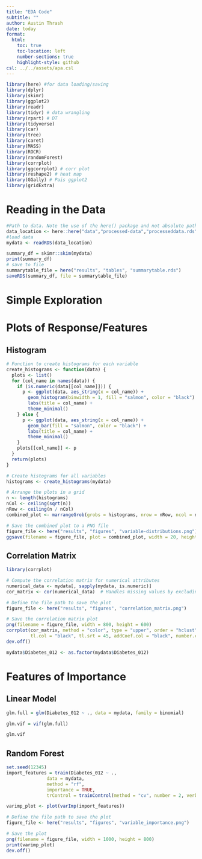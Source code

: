 ```yaml
---
title: "EDA Code"
subtitle: ""
author: Austin Thrash
date: today
format:
  html:
    toc: true
    toc-location: left
    number-sections: true
    highlight-style: github
csl: ../../assets/apa.csl
---
```


```r
library(here) #for data loading/saving
library(dplyr)
library(skimr)
library(ggplot2)
library(readr)
library(tidyr) # data wrangling
library(rpart) # DT
library(tidyverse)
library(car)
library(tree)
library(caret)
library(MASS)
library(ROCR)
library(randomForest)
library(corrplot)
library(ggcorrplot) # corr plot
library(reshape2) # heat map
library(GGally) # Pais ggplot2
library(gridExtra)
```

# Reading in the Data

```r
#Path to data. Note the use of the here() package and not absolute paths
data_location <- here::here("data","processed-data","processeddata.rds")
#load data
mydata <- readRDS(data_location)
```

```r
summary_df = skimr::skim(mydata)
print(summary_df)
# save to file
summarytable_file = here("results", "tables", "summarytable.rds")
saveRDS(summary_df, file = summarytable_file)
```

# Simple Exploration

# Plots of Response/Features

## Histogram

```r
# Function to create histograms for each variable
create_histograms <- function(data) {
  plots <- list()
  for (col_name in names(data)) {
    if (is.numeric(data[[col_name]])) {
      p <- ggplot(data, aes_string(x = col_name)) + 
        geom_histogram(binwidth = 1, fill = "salmon", color = "black") +
        labs(title = col_name) +
        theme_minimal()
    } else {
      p <- ggplot(data, aes_string(x = col_name)) + 
        geom_bar(fill = "salmon", color = "black") +
        labs(title = col_name) +
        theme_minimal()
    }
    plots[[col_name]] <- p
  }
  return(plots)
}

# Create histograms for all variables
histograms <- create_histograms(mydata)

# Arrange the plots in a grid
n <- length(histograms)
nCol <- ceiling(sqrt(n))
nRow <- ceiling(n / nCol)
combined_plot <- marrangeGrob(grobs = histograms, nrow = nRow, ncol = nCol)

# Save the combined plot to a PNG file
figure_file <- here("results", "figures", "variable-distributions.png")
ggsave(filename = figure_file, plot = combined_plot, width = 20, height = 20)
```

## Correlation Matrix

```r
library(corrplot)

# Compute the correlation matrix for numerical attributes
numerical_data <- mydata[, sapply(mydata, is.numeric)]
cor_matrix <- cor(numerical_data)  # Handles missing values by excluding them

# Define the file path to save the plot
figure_file <- here("results", "figures", "correlation_matrix.png")

# Save the correlation matrix plot
png(filename = figure_file, width = 800, height = 600)
corrplot(cor_matrix, method = "color", type = "upper", order = "hclust",
         tl.col = "black", tl.srt = 45, addCoef.col = "black", number.cex = 0.5)
dev.off()
```

```r
mydata$Diabetes_012 <- as.factor(mydata$Diabetes_012)
```

# Features of Importance

## Linear Model

```r
glm.full = glm(Diabetes_012 ~ ., data = mydata, family = binomial)

glm.vif = vif(glm.full)

glm.vif
```

## Random Forest

```r
set.seed(12345)
import_features = train(Diabetes_012 ~ ., 
               data = mydata, 
               method = "rf", 
               importance = TRUE, 
               trControl = trainControl(method = "cv", number = 2, verbose = TRUE))
```

```r
varimp_plot <- plot(varImp(import_features))

# Define the file path to save the plot
figure_file <- here("results", "figures", "variable_importance.png")

# Save the plot
png(filename = figure_file, width = 1000, height = 800)
print(varimp_plot)
dev.off()
```
